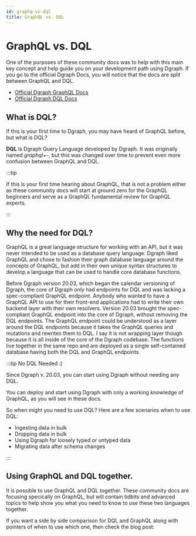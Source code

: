 ```yaml
---
id: graphq-vs-dql
title: GraphQL vs. DQL
---
```



# GraphQL vs. DQL

One of the purposes of these community docs was to help with this main key
concept and help guide you on your development path using Dgraph. If you go to
the official Dgraph Docs, you will notice that the docs are split between
GraphQL and DQL.

- [Official Dgraph GraphQL Docs](https://dgraph.io/docs/graphql/)
- [Official Dgraph DQL Docs](https://dgraph.io/docs/dql/)

## What is DQL?

If this is your first time to Dgraph, you may have heard of GraphQL before, but
what is DQL?

**DQL** is Dgraph Query Language developed by Dgraph. It was originally named
_graphql+-_, but this was changed over time to prevent even more confusion
between GraphQL and DQL.

:::tip

If this is your first time hearing about GraphQL, that is not a problem either
as these community docs will start at ground zero for the GraphQL beginners and
serve as a GraphQL fundamental review for GraphQL experts.

:::

## Why the need for DQL?

GraphQL is a great language structure for working with an API, but it was never
intended to be used as a database query language. Dgraph liked GraphQL and chose
to fashion their graph database language around the concepts of GraphQL, but add
in their own unique syntax structures to develop a language that can be used to
handle core database functions.

Before Dgraph version 20.03, which began the calendar versioning of Dgraph, the
core of Dgraph only had endpoints for DQL and was lacking a spec-compliant
GraphQL endpoint. Anybody who wanted to have a GraphQL API to use for their
front-end applications had to write their own backend layer with their own
resolvers. Version 20.03 brought the spec-compliant GraphQL endpoint into the
core of Dgraph, without removing the DQL endpoints. The GraphQL endpoint could
be understood as a layer around the DQL endpoints because it takes the GraphQL
queries and mutations and rewrites them to DQL. I say it is not wrapping layer
though because it is all inside of the core of the Dgraph codebase. The
functions live together in the same repo and are deployed as a single
self-contained database having both the DQL and GraphQL endpoints.

:::tip No DQL Needed :)

Since Dgraph v. 20.03, you can start using Dgraph without needing any DQL.

You can deploy and start using Dgraph with only a working knowledge of GraphQL,
as you will see in these docs.

So when might you need to use DQL? Here are a few scenarios when to use DQL:

- Ingesting data in bulk
- Dropping data in bulk
- Using Dgraph for loosely typed or untyped data
- Migrating data after schema changes

:::

## Using GraphQL and DQL together.

It is possible to use GraphQL and DQL together. These community docs are
focusing specically on GraphQL, but will contain tidbits and advanced topics to
help show you what you need to know to use these two languages together.

If you want a side by side comparison for DQL and GraphQL along with pointers of
when to use which one, then check the blog post:

<BlogLink
  imageUrl="https://dgraph.io/blog/images/dql-vs-graphql.jpg"
  url="https://dgraph.io/blog/post/graphql-vs-dql/"
  title="GraphQL vs DQL"
  subtitle="by Anthony Master"
/>
